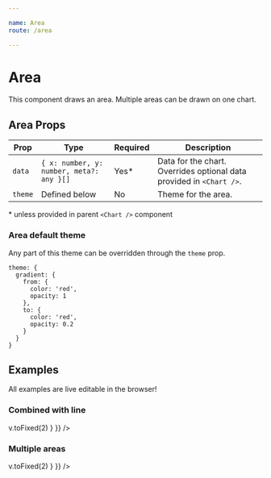 ```yaml
---

name: Area
route: /area

---
```




# Area

This component draws an area. Multiple areas can be drawn on one chart.

## Area Props
| Prop        | Type | Required | Description
| ----------- | ----------- | ------------- | ------ |
| `data`      | `{ x: number, y: number, meta?: any }[]` | Yes* | Data for the chart. Overrides optional data provided in `<Chart />`.  |
| `theme`   | Defined below        | No | Theme for the area.  |

\* unless provided in parent `<Chart />` component

### Area default theme
Any part of this theme can be overridden through the `theme` prop.
```
theme: {
  gradient: {
    from: {
      color: 'red',
      opacity: 1
    },
    to: {
      color: 'red',
      opacity: 0.2
    }
  }
}
```

## Examples 

All examples are live editable in the browser!

### Combined with line

<Playground>
<Chart
  style={{ height: 200, width: 400 }}
  data={[
    { x: -2, y: 15 },
    { x: -1, y: 10 },
    { x: 0, y: 12 },
    { x: 1, y: 7 },
    { x: 2, y: 6 },
    { x: 3, y: 3 },
    { x: 4, y: 5 },
    { x: 5, y: 8 },
    { x: 6, y: 12 },
    { x: 7, y: 14 },
    { x: 8, y: 12 },
    { x: 9, y: 13.5 },
    { x: 10, y: 18 },
  ]}
  padding={{ left: 40, bottom: 20, right: 20, top: 20 }}
  xDomain={{ min: -2, max: 10 }}
  yDomain={{ min: -4, max: 20 }}
>
  <VerticalAxis tickCount={10} theme={{ labels: { formatter: (v) => v.toFixed(2) } }} />
  <HorizontalAxis tickCount={3} />
  <Area theme={{ gradient: { from: { color: '#16a085' }, to: { color: '#16a085', opacity: 0.2 } }}} />
  <Line theme={{ stroke: { color: '#16a085', width: 10 } }} />
</Chart>
</Playground>

### Multiple areas

<Playground>
<Chart
  style={{ height: 200, width: 400}}
  padding={{ left: 40, bottom: 20, right: 20, top: 20 }}
  xDomain={{ min: -2, max: 10 }}
  yDomain={{ min: 0, max: 20 }}
>
  <VerticalAxis
    tickCount={10}
    theme={{ labels: { formatter: (v) => v.toFixed(2) } }}
  />
  <HorizontalAxis  />
  <Area 
    theme={{ gradient: { from : { color: '#1abc9c', opacity: 0.4 }, to : { color: '#1abc9c' , opacity: 0.4 } } }} 
    data={[
      { x: -2, y: 15 },
      { x: -1, y: 10 },
      { x: 0, y: 12 },
      { x: 5, y: 8 },
      { x: 6, y: 12 },
      { x: 9, y: 13.5 },
      { x: 10, y: 18 },
    ]} 
  />
  <Area 
    theme={{ gradient: { from : { color: '#f39c12', opacity: 0.4 }, to : { color: '#f39c12' , opacity: 0.4 } } }} 
    data={[
      { x: -2, y: 0 },
      { x: -1, y: 2 },
      { x: 0, y: 7 },
      { x: 2, y: 5 },
      { x: 3, y: 12 },
      { x: 7, y: 16 },
      { x: 9, y: 17 },
      { x: 10, y: 12 },
    ]} 
  />
</Chart>
</Playground>
